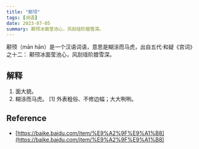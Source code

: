 ```yaml
---
title: "颟顸"
tags: [词语]
date: 2023-07-05
summary: 颟顸冰面莹池心，风刮瑶阶腊雪深。
---
```


颟顸（mān hān）是一个汉语词语，意思是糊涂而马虎，出自五代·和疑《宫词》之十二：
颟顸冰面莹池心，风刮瑶阶腊雪深。

## 解释

1. 面大貌。
2. 糊涂而马虎。 [1] 外表粗俗、不修边幅；大大咧咧。

## Reference

- [https://baike.baidu.com/item/%E9%A2%9F%E9%A1%B8](https://baike.baidu.com/item/%E9%A2%9F%E9%A1%B8)
